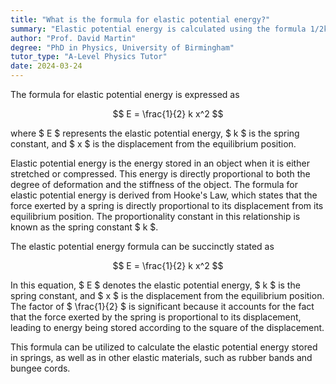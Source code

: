 ```yaml
---
title: "What is the formula for elastic potential energy?"
summary: "Elastic potential energy is calculated using the formula 1/2kx^2, where 'k' represents the spring constant and 'x' denotes the displacement of the spring from its equilibrium position."
author: "Prof. David Martin"
degree: "PhD in Physics, University of Birmingham"
tutor_type: "A-Level Physics Tutor"
date: 2024-03-24
---
```


The formula for elastic potential energy is expressed as 

$$
E = \frac{1}{2} k x^2
$$ 

where $ E $ represents the elastic potential energy, $ k $ is the spring constant, and $ x $ is the displacement from the equilibrium position.

Elastic potential energy is the energy stored in an object when it is either stretched or compressed. This energy is directly proportional to both the degree of deformation and the stiffness of the object. The formula for elastic potential energy is derived from Hooke's Law, which states that the force exerted by a spring is directly proportional to its displacement from its equilibrium position. The proportionality constant in this relationship is known as the spring constant $ k $.

The elastic potential energy formula can be succinctly stated as 

$$
E = \frac{1}{2} k x^2
$$ 

In this equation, $ E $ denotes the elastic potential energy, $ k $ is the spring constant, and $ x $ is the displacement from the equilibrium position. The factor of $ \frac{1}{2} $ is significant because it accounts for the fact that the force exerted by the spring is proportional to its displacement, leading to energy being stored according to the square of the displacement.

This formula can be utilized to calculate the elastic potential energy stored in springs, as well as in other elastic materials, such as rubber bands and bungee cords.
    